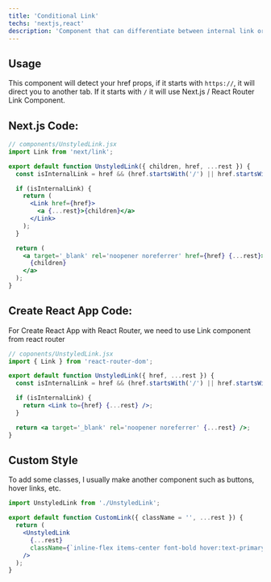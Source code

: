 ```yaml
---
title: 'Conditional Link'
techs: 'nextjs,react'
description: 'Component that can differentiate between internal link or new tab link'
---
```


## Usage

This component will detect your href props, if it starts with `https://`, it will direct you to another tab. If it starts with `/` it will use Next.js / React Router Link Component.

## Next.js Code:

```jsx
// components/UnstyledLink.jsx
import Link from 'next/link';

export default function UnstyledLink({ children, href, ...rest }) {
  const isInternalLink = href && (href.startsWith('/') || href.startsWith('#'));

  if (isInternalLink) {
    return (
      <Link href={href}>
        <a {...rest}>{children}</a>
      </Link>
    );
  }

  return (
    <a target='_blank' rel='noopener noreferrer' href={href} {...rest}>
      {children}
    </a>
  );
}
```

## Create React App Code:

For Create React App with React Router, we need to use Link component from react router

```jsx
// coponents/UnstyledLink.jsx
import { Link } from 'react-router-dom';

export default function UnstyledLink({ href, ...rest }) {
  const isInternalLink = href && (href.startsWith('/') || href.startsWith('#'));

  if (isInternalLink) {
    return <Link to={href} {...rest} />;
  }

  return <a target='_blank' rel='noopener noreferrer' {...rest} />;
}
```

## Custom Style

To add some classes, I usually make another component such as buttons, hover links, etc.

```jsx
import UnstyledLink from './UnstyledLink';

export default function CustomLink({ className = '', ...rest }) {
  return (
    <UnstyledLink
      {...rest}
      className={`inline-flex items-center font-bold hover:text-primary-400 ${className}`}
    />
  );
}
```
